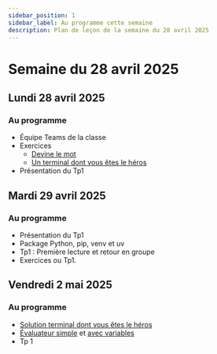 ```yaml
---
sidebar_position: 1
sidebar_label: Au programme cette semaine
description: Plan de leçon de la semaine du 28 avril 2025
---
```


# Semaine du 28 avril 2025

## Lundi 28 avril 2025

### Au programme

- Équipe Teams de la classe
- Exercices
    - [Devine le mot](https://archambaultv-prof.github.io/programmation-python/docs/stuctures_controles/Exercices/devine_le_mot)
    - [Un terminal dont vous êtes le héros](https://archambaultv-prof.github.io/programmation-python/docs/stuctures_controles/Exercices/jeu_de_role)
- Présentation du Tp1

## Mardi 29 avril 2025

### Au programme

- Présentation du Tp1
- Package Python, pip, venv et uv
- Tp1 : Première lecture et retour en groupe
- Exercices ou Tp1.

## Vendredi 2 mai 2025

### Au programme

- [Solution terminal dont vous êtes le héros](pathname:///python/jeu_de_role.py)
- [Évaluateur simple](./evaluateur/env_arith.mdx) et [avec variables](./evaluateur/env_variable.mdx)
- Tp 1
